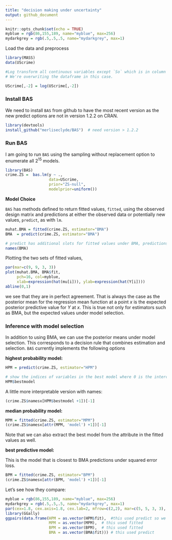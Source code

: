```yaml
---
title: "decision making under uncertainty"
output: github_document
---
```


```r
knitr::opts_chunk$set(echo = TRUE)
myblue = rgb(86,155,189, name="myblue", max=256)
mydarkgrey = rgb(.5,.5,.5, name="mydarkgrey", max=1)
```

Load the data and preprocess
```r
library(MASS)
data(UScrime)

#Log transform all continuous variables except `So` which is in column 2. 
# We're overwriting the dataframe in this case.

UScrime[,-2] = log(UScrime[,-2])
```
### Install BAS ###
We need to install `BAS` from github to have the most recent version as the new predict options are not in version 1.2.2 on CRAN. 

```r
library(devtools)
install_github("merliseclyde/BAS")  # need version > 1.2.2
```

### Run BAS ###

I am going to run `BAS` using the sampling without replacement option to enumerate all $2^15$ models. 
```r
library(BAS)
crime.ZS =  bas.lm(y ~ ., 
                   data=UScrime,
                   prior="ZS-null",
                   modelprior=uniform()) 
```


**Model Choice**

`BAS` has methods defined to return fitted values, `fitted`, using the observed design matrix and predictions at either the observed data or potentially new values, `predict`, as with `lm`.


```r
muhat.BMA = fitted(crime.ZS, estimator="BMA")
BMA  = predict(crime.ZS, estimator="BMA")

# predict has additional slots for fitted values under BMA, predictions under each model
names(BMA)
```

Plotting the two sets of fitted values,
```r
par(mar=c(9, 9, 3, 3))
plot(muhat.BMA, BMA$fit, 
     pch=16, col=myblue,
     xlab=expression(hat(mu[i])), ylab=expression(hat(Y[i])))
abline(0,1)
```
we see that they are in perfect agreement.  That is always the case as the posterior mean for the regression mean function at a point $x$ is the expected posterior  predictive value for $Y$ at $x$.   This is true not only for estimators such as BMA, but the expected values under model selection.   

### Inference with model selection ###

In addition to using BMA, we can use the posterior means under model selection.  This corresponds to a decision rule that combines estimation and selection.  `BAS` currently implements the following options


**highest probability model:**

```r
HPM = predict(crime.ZS, estimator="HPM")

# show the indices of variables in the best model where 0 is the intercept
HPM$bestmodel
```

A little more interpretable version with names:
```r
(crime.ZS$namesx[HPM$bestmodel +1])[-1]
```

**median probability model:**
```r
MPM = fitted(crime.ZS, estimator="MPM")
(crime.ZS$namesx[attr(MPM, 'model') +1])[-1]
```

Note that we can also extract the best model from the attribute in the fitted values as well.

**best predictive model:**

This is the model that is closest to BMA predictions under squared error loss.
```r
BPM = fitted(crime.ZS, estimator="BPM")
(crime.ZS$namesx[attr(BPM, 'model') +1])[-1]
```

Let's see how they compare:

```r
myblue = rgb(86,155,189, name="myblue", max=256)
mydarkgrey = rgb(.5,.5,.5, name="mydarkgrey", max=1)
par(cex=1.8, cex.axis=1.8, cex.lab=2, mfrow=c(2,2), mar=c(5, 5, 3, 3), col.lab=mydarkgrey, col.axis=mydarkgrey, col=mydarkgrey)
library(GGally)
ggpairs(data.frame(HPM = as.vector(HPM$fit),  #this used predict so we need to extract fitted values
                   MPM = as.vector(MPM),  # this used fitted
                   BPM = as.vector(BPM),  # this used fitted
                   BMA = as.vector(BMA$fit))) # this used predict
```

